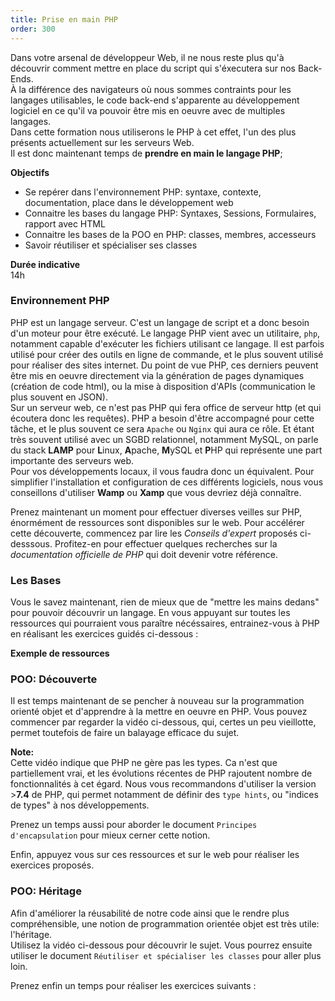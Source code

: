 ```yaml
---
title: Prise en main PHP
order: 300
---
```


Dans votre arsenal de développeur Web, il ne nous reste plus qu'à découvrir comment mettre en place du script qui s'éxecutera sur nos Back-Ends.  
À la différence des navigateurs où nous sommes contraints pour les langages utilisables, le code back-end s'apparente au développement logiciel en ce qu'il va pouvoir être mis en oeuvre avec de multiples langages.  
Dans cette formation nous utiliserons le PHP à cet effet, l'un des plus présents actuellement sur les serveurs Web.  
Il est donc maintenant temps de **prendre en main le langage PHP**;



**__Objectifs__**  
- Se repérer dans l'environnement PHP: syntaxe, contexte, documentation, place dans le développement web
- Connaitre les bases du langage PHP: Syntaxes, Sessions, Formulaires, rapport avec HTML
- Connaitre les bases de la POO en PHP: classes, membres, accesseurs
- Savoir réutiliser et spécialiser ses classes


**__Durée indicative__**  
14h

### Environnement PHP

PHP est un langage serveur. C'est un langage de script et a donc besoin d'un moteur pour être exécuté. Le langage PHP vient avec un utilitaire, `php`, notamment capable d'exécuter les fichiers utilisant ce langage. Il est parfois utilisé pour créer des outils en ligne de commande, et le plus souvent utilisé pour réaliser des sites internet. Du point de vue PHP, ces derniers peuvent être mis en oeuvre directement via la génération de pages dynamiques (création de code html), ou la mise à disposition d'APIs (communication le plus souvent en JSON).  
Sur un serveur web, ce n'est pas PHP qui fera office de serveur http (et qui écoutera donc les requêtes). PHP a besoin d'être accompagné pour cette tâche, et le plus souvent ce sera `Apache` ou `Nginx` qui aura ce rôle. Et étant très souvent utilisé avec un SGBD relationnel, notamment MySQL, on parle du stack **LAMP** pour **L**inux, **A**pache, **M**ySQL et **P**HP qui représente une part importante des serveurs web.  
Pour vos développements locaux, il vous faudra donc un équivalent. Pour simplifier l'installation et configuration de ces différents logiciels, nous vous conseillons d'utiliser **Wamp** ou **Xamp** que vous devriez déjà connaître.  

Prenez maintenant un moment pour effectuer diverses veilles sur PHP, énormément de ressources sont disponibles sur le web. 
Pour accélérer cette découverte, commencez par lire les *Conseils d'expert* proposés ci-desssous. Profitez-en pour effectuer quelques recherches sur la *documentation officielle de PHP* qui doit devenir votre référence.

<ExtLink src="http://ee0421d80ebc4e9792ad131272c3bf89.testmyurl.ws/resources/PHP/PHPConseilExpert.pdf" title="PHP, conseils d'expert"/>
<ExtLink src="http://php.net/manual/fr/" title="Documentation officielle de PHP"/>


### Les Bases

Vous le savez maintenant, rien de mieux que de "mettre les mains dedans" pour pouvoir découvrir un langage. En vous appuyant sur toutes les ressources qui pourraient vous paraître nécéssaires, entrainez-vous à PHP en réalisant les exercices guidés ci-dessous :

<ExtLink src="http://ee0421d80ebc4e9792ad131272c3bf89.testmyurl.ws/resources/PHP/P-Developpement-PHP-Bases.pdf" title="Développement PHP: Les bases"/>

**__Exemple de ressources__**
<ExtLink src="https://www.pierre-giraud.com/php-mysql/cours-complet/cours-php-mysql-presentation.php" title="Cours PHP MySQL Pierre Giraud"/>
<ExtLink src="https://www.youtube.com/watch?v=6AMZC3uIE4s&list=PLwLsbqvBlImHrYX8EKgp1st9vV04Cvymz&ab_channel=PierreGiraud" title="Version Vidéo"/>
<ExtLink src="https://openclassrooms.com/fr/courses/918836-concevez-votre-site-web-avec-php-et-mysql" title="Concevez votre site web avec PHP et MySQL | OpenClassRooms"/>


### POO: Découverte

Il est temps maintenant de se pencher à nouveau sur la programmation orienté objet et d'apprendre à la mettre en oeuvre en PHP. Vous pouvez commencer par regarder la vidéo ci-dessous, qui, certes un peu vieillotte, permet toutefois de faire un balayage efficace du sujet.  

<ExtLink src="https://www.youtube.com/watch?v=NM1izhtKwgI&ab_channel=AfpaDL-CDI" title="Présentation du langage PHP Orienté Objet"/>

__Note:__  
Cette vidéo indique que PHP ne gère pas les types. Ca n'est que partiellement vrai, et les évolutions récentes de PHP rajoutent nombre de fonctionnalités à cet égard. Nous vous recommandons d'utiliser la version >**7.4** de PHP, qui permet notamment de définir des `type hints`, ou "indices de types" à nos développements.   

<ExtLink src="https://www.php.net/manual/fr/language.types.declarations.php" title="Déclaration de types en PHP"/>

Prenez un temps aussi pour aborder le document `Principes d'encapsulation` pour mieux cerner cette notion.  

<ExtLink src="http://ee0421d80ebc4e9792ad131272c3bf89.testmyurl.ws/resources/PHP/01A-principes-encapsulation-PHP.pdf" title="Principes d'encapsulation"/>

Enfin, appuyez vous sur ces ressources et sur le web pour réaliser les exercices proposés.

<ExtLink src="http://ee0421d80ebc4e9792ad131272c3bf89.testmyurl.ws/resources/PHP/P-langage-PHP-objet.pdf" title="Programmation orientée objet en PHP"/>

### POO: Héritage

Afin d'améliorer la réusabilité de notre code ainsi que le rendre plus compréhensible, une notion de programmation orientée objet est très utile: l'héritage.  
Utilisez la vidéo ci-dessous pour découvrir le sujet. Vous pourrez ensuite utiliser le document `Réutiliser et spécialiser les classes` pour aller plus loin.


<ExtLink src="https://videos.afpa.fr/widget/videos-presentationheritage-mp4" title="Héritage et Polymorphisme"/>
<ExtLink src="http://ee0421d80ebc4e9792ad131272c3bf89.testmyurl.ws/resources/PHP/02A-Reutiliser-et-specialiser-les-classes-PHP.pdf" title="Réutiliser et spécialiser les classes"/>

Prenez enfin un temps pour réaliser les exercices suivants :

<ExtLink src="http://ee0421d80ebc4e9792ad131272c3bf89.testmyurl.ws/resources/PHP/02E-Reutiliser-et-specialiser-PHP.pdf" title="Exercices héritage de classes"/>